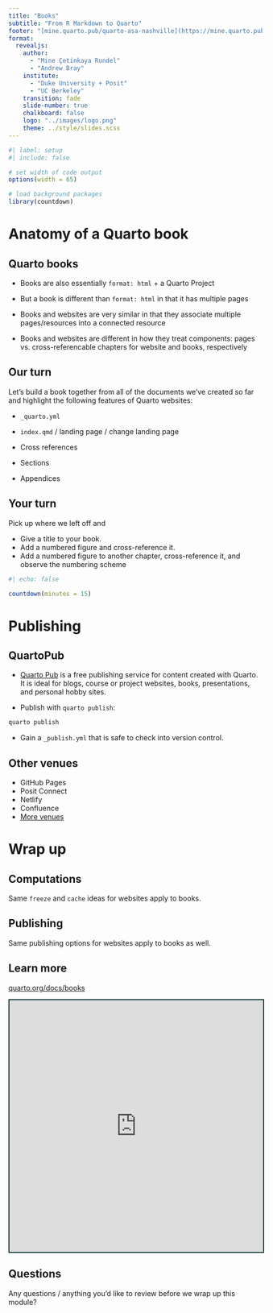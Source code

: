```yaml
---
title: "Books"
subtitle: "From R Markdown to Quarto"
footer: "[mine.quarto.pub/quarto-asa-nashville](https://mine.quarto.pub/quarto-asa-nashville)"
format:
  revealjs:
    author:
      - "Mine Çetinkaya Rundel"
      - "Andrew Bray"
    institute:
      - "Duke University + Posit"
      - "UC Berkeley"
    transition: fade
    slide-number: true
    chalkboard: false
    logo: "../images/logo.png"
    theme: ../style/slides.scss
---
```


```r
#| label: setup
#| include: false

# set width of code output
options(width = 65)

# load background packages
library(countdown)
```

# Anatomy of a Quarto book

## Quarto books

-   Books are also essentially `format: html` + a Quarto Project

-   But a book is different than `format: html` in that it has multiple pages

-   Books and websites are very similar in that they associate multiple pages/resources into a connected resource

-   Books and websites are different in how they treat components: pages vs. cross-referencable chapters for website and books, respectively

## Our turn

::: task
Let's build a book together from all of the documents we've created so far and highlight the following features of Quarto websites:

-   `_quarto.yml`

-   `index.qmd` / landing page / change landing page

-   Cross references

-   Sections

-   Appendices
:::

## Your turn

::: task
Pick up where we left off and

-   Give a title to your book.
-   Add a numbered figure and cross-reference it.
-   Add a numbered figure to another chapter, cross-reference it, and observe the numbering scheme
:::

```r
#| echo: false

countdown(minutes = 15)
```

# Publishing

## QuartoPub

-   [Quarto Pub](https://quartopub.com/) is a free publishing service for content created with Quarto. It is ideal for blogs, course or project websites, books, presentations, and personal hobby sites.

-   Publish with `quarto publish`:

``` .bash
quarto publish
```

-   Gain a `_publish.yml` that is safe to check into version control.

## Other venues

-   GitHub Pages
-   Posit Connect
-   Netlify
-   Confluence
-   [More venues](https://quarto.org/docs/publishing/other.html)

# Wrap up

## Computations

Same `freeze` and `cache` ideas for websites apply to books.

## Publishing

Same publishing options for websites apply to books as well.

## Learn more

::: learn-more
[quarto.org/docs/books](https://quarto.org/docs/books/)

```{=html}
<iframe src="https://quarto.org/docs/books" width="100%" height="500" style="border:2px solid #123233;" title="Quarto Journal Articles"></iframe>
```
:::

## Questions

::: task
Any questions / anything you'd like to review before we wrap up this module?
:::
